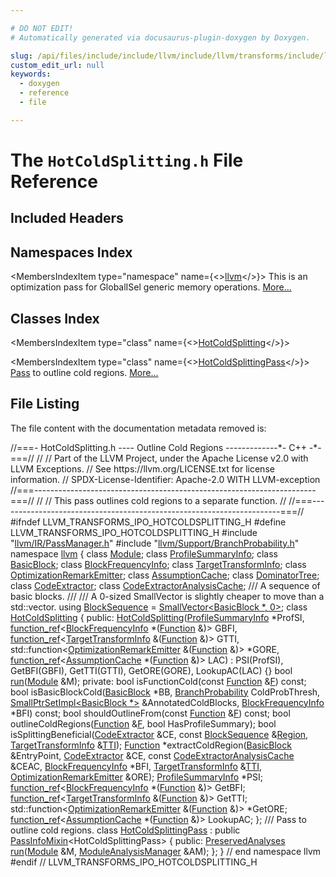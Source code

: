 ```yaml
---

# DO NOT EDIT!
# Automatically generated via docusaurus-plugin-doxygen by Doxygen.

slug: /api/files/include/include/llvm/include/llvm/transforms/include/llvm/transforms/ipo/hotcoldsplitting-h
custom_edit_url: null
keywords:
  - doxygen
  - reference
  - file

---
```





# The `HotColdSplitting.h` File Reference

<DoxygenPage pluginConfig={pluginConfig}>



## Included Headers

<IncludesList>
<IncludesListItem
  filePath="llvm/IR/PassManager.h"
  permalink="/docs/api/files/include/include/llvm/include/llvm/ir/passmanager-h"
  isLocal="true" />
<IncludesListItem
  filePath="llvm/Support/BranchProbability.h"
  permalink="/docs/api/files/include/include/llvm/include/llvm/support/branchprobability-h"
  isLocal="true" />
</IncludesList>

## Namespaces Index

<MembersIndex>

<MembersIndexItem
  type="namespace"
  name={<><a href="/docs/api/namespaces/llvm">llvm</a></>}>
This is an optimization pass for GlobalISel generic memory operations. <a href="/docs/api/namespaces/llvm/#details">More...</a>
</MembersIndexItem>

</MembersIndex>

## Classes Index

<MembersIndex>

<MembersIndexItem
  type="class"
  name={<><a href="/docs/api/classes/llvm/hotcoldsplitting">HotColdSplitting</a></>}>
</MembersIndexItem>

<MembersIndexItem
  type="class"
  name={<><a href="/docs/api/classes/llvm/hotcoldsplittingpass">HotColdSplittingPass</a></>}>
<a href="/docs/api/classes/llvm/pass">Pass</a> to outline cold regions. <a href="/docs/api/classes/llvm/hotcoldsplittingpass/#details">More...</a>
</MembersIndexItem>

</MembersIndex>


## File Listing

The file content with the documentation metadata removed is:

<ProgramListing>

<Link id="l00001" /><CodeLine lineNumber="1"><span class="doxyHighlightComment">//===- HotColdSplitting.h ---- Outline Cold Regions -------------&#42;- C++ -&#42;-===//</span></CodeLine>
<Link id="l00002" /><CodeLine lineNumber="2"><span class="doxyHighlightComment">//</span></CodeLine>
<Link id="l00003" /><CodeLine lineNumber="3"><span class="doxyHighlightComment">// Part of the LLVM Project, under the Apache License v2.0 with LLVM Exceptions.</span></CodeLine>
<Link id="l00004" /><CodeLine lineNumber="4"><span class="doxyHighlightComment">// See https://llvm.org/LICENSE.txt for license information.</span></CodeLine>
<Link id="l00005" /><CodeLine lineNumber="5"><span class="doxyHighlightComment">// SPDX-License-Identifier: Apache-2.0 WITH LLVM-exception</span></CodeLine>
<Link id="l00006" /><CodeLine lineNumber="6"><span class="doxyHighlightComment">//===----------------------------------------------------------------------===//</span></CodeLine>
<Link id="l00007" /><CodeLine lineNumber="7"><span class="doxyHighlightComment">//</span></CodeLine>
<Link id="l00008" /><CodeLine lineNumber="8"><span class="doxyHighlightComment">// This pass outlines cold regions to a separate function.</span></CodeLine>
<Link id="l00009" /><CodeLine lineNumber="9"><span class="doxyHighlightComment">//</span></CodeLine>
<Link id="l00010" /><CodeLine lineNumber="10"><span class="doxyHighlightComment">//===----------------------------------------------------------------------===//</span></CodeLine>
<Link id="l00011" /><CodeLine lineNumber="11"></CodeLine>
<Link id="l00012" /><CodeLine lineNumber="12"><span class="doxyHighlightPreprocessor">#ifndef LLVM&#95;TRANSFORMS&#95;IPO&#95;HOTCOLDSPLITTING&#95;H</span></CodeLine>
<Link id="l00013" /><CodeLine lineNumber="13"><span class="doxyHighlightPreprocessor">#define LLVM&#95;TRANSFORMS&#95;IPO&#95;HOTCOLDSPLITTING&#95;H</span></CodeLine>
<Link id="l00014" /><CodeLine lineNumber="14"></CodeLine>
<Link id="l00015" /><CodeLine lineNumber="15"><span class="doxyHighlightPreprocessor">#include &quot;<a href="/docs/api/files/include/include/llvm/include/llvm/ir/passmanager-h">llvm/IR/PassManager.h</a>&quot;</span></CodeLine>
<Link id="l00016" /><CodeLine lineNumber="16"><span class="doxyHighlightPreprocessor">#include &quot;<a href="/docs/api/files/include/include/llvm/include/llvm/support/branchprobability-h">llvm/Support/BranchProbability.h</a>&quot;</span></CodeLine>
<Link id="l00017" /><CodeLine lineNumber="17"></CodeLine>
<Link id="l00018" /><CodeLine lineNumber="18"><span class="doxyHighlightKeyword">namespace </span><span class="doxyHighlight"><a href="/docs/api/namespaces/llvm">llvm</a> &#123;</span></CodeLine>
<Link id="l00019" /><CodeLine lineNumber="19"></CodeLine>
<Link id="l00020" /><CodeLine lineNumber="20"><span class="doxyHighlightKeyword">class </span><span class="doxyHighlight"><a href="/docs/api/classes/llvm/module">Module</a>;</span></CodeLine>
<Link id="l00021" /><CodeLine lineNumber="21"><span class="doxyHighlightKeyword">class </span><span class="doxyHighlight"><a href="/docs/api/classes/llvm/profilesummaryinfo">ProfileSummaryInfo</a>;</span></CodeLine>
<Link id="l00022" /><CodeLine lineNumber="22"><span class="doxyHighlightKeyword">class </span><span class="doxyHighlight"><a href="/docs/api/classes/llvm/basicblock">BasicBlock</a>;</span></CodeLine>
<Link id="l00023" /><CodeLine lineNumber="23"><span class="doxyHighlightKeyword">class </span><span class="doxyHighlight"><a href="/docs/api/classes/llvm/blockfrequencyinfo">BlockFrequencyInfo</a>;</span></CodeLine>
<Link id="l00024" /><CodeLine lineNumber="24"><span class="doxyHighlightKeyword">class </span><span class="doxyHighlight"><a href="/docs/api/classes/llvm/targettransforminfo">TargetTransformInfo</a>;</span></CodeLine>
<Link id="l00025" /><CodeLine lineNumber="25"><span class="doxyHighlightKeyword">class </span><span class="doxyHighlight"><a href="/docs/api/classes/llvm/optimizationremarkemitter">OptimizationRemarkEmitter</a>;</span></CodeLine>
<Link id="l00026" /><CodeLine lineNumber="26"><span class="doxyHighlightKeyword">class </span><span class="doxyHighlight"><a href="/docs/api/classes/llvm/assumptioncache">AssumptionCache</a>;</span></CodeLine>
<Link id="l00027" /><CodeLine lineNumber="27"><span class="doxyHighlightKeyword">class </span><span class="doxyHighlight"><a href="/docs/api/classes/llvm/dominatortree">DominatorTree</a>;</span></CodeLine>
<Link id="l00028" /><CodeLine lineNumber="28"><span class="doxyHighlightKeyword">class </span><span class="doxyHighlight"><a href="/docs/api/classes/llvm/codeextractor">CodeExtractor</a>;</span></CodeLine>
<Link id="l00029" /><CodeLine lineNumber="29"><span class="doxyHighlightKeyword">class </span><span class="doxyHighlight"><a href="/docs/api/classes/llvm/codeextractoranalysiscache">CodeExtractorAnalysisCache</a>;</span></CodeLine>
<Link id="l00030" /><CodeLine lineNumber="30"></CodeLine>
<Link id="l00031" /><CodeLine lineNumber="31"><span class="doxyHighlightComment">/// A sequence of basic blocks.</span></CodeLine>
<Link id="l00032" /><CodeLine lineNumber="32"><span class="doxyHighlightComment">///</span></CodeLine>
<Link id="l00033" /><CodeLine lineNumber="33"><span class="doxyHighlightComment">/// A 0-sized SmallVector is slightly cheaper to move than a std::vector.</span></CodeLine>
<Link id="l00034" /><CodeLine lineNumber="34" lineLink="/docs/api/namespaces/llvm/#a4896b3891581797e838017eb11e76221"><span class="doxyHighlightKeyword">using </span><span class="doxyHighlight"><a href="/docs/api/namespaces/llvm/#a4896b3891581797e838017eb11e76221">BlockSequence</a> = <a href="/docs/api/classes/llvm/smallvector">SmallVector&lt;BasicBlock &#42;, 0&gt;</a>;</span></CodeLine>
<Link id="l00035" /><CodeLine lineNumber="35"></CodeLine>
<Link id="l00036" /><CodeLine lineNumber="36" lineLink="/docs/api/classes/llvm/hotcoldsplitting"><span class="doxyHighlightKeyword">class </span><span class="doxyHighlight"><a href="/docs/api/classes/llvm/hotcoldsplitting/#a1400ed641609b759ed0009247d8dc974">HotColdSplitting</a> &#123;</span></CodeLine>
<Link id="l00037" /><CodeLine lineNumber="37"><span class="doxyHighlightKeyword">public</span><span class="doxyHighlight">:</span></CodeLine>
<Link id="l00038" /><CodeLine lineNumber="38" lineLink="/docs/api/classes/llvm/hotcoldsplitting/#a1400ed641609b759ed0009247d8dc974"><span class="doxyHighlight">  <a href="/docs/api/classes/llvm/hotcoldsplitting/#a1400ed641609b759ed0009247d8dc974">HotColdSplitting</a>(<a href="/docs/api/classes/llvm/profilesummaryinfo">ProfileSummaryInfo</a> &#42;ProfSI,</span></CodeLine>
<Link id="l00039" /><CodeLine lineNumber="39"><span class="doxyHighlight">                   <a href="/docs/api/classes/llvm/function-ref">function&#95;ref</a>&lt;<a href="/docs/api/classes/llvm/blockfrequencyinfo">BlockFrequencyInfo</a> &#42;(<a href="/docs/api/classes/llvm/function">Function</a> &amp;)&gt; GBFI,</span></CodeLine>
<Link id="l00040" /><CodeLine lineNumber="40"><span class="doxyHighlight">                   <a href="/docs/api/classes/llvm/function-ref">function&#95;ref</a>&lt;<a href="/docs/api/classes/llvm/targettransforminfo">TargetTransformInfo</a> &amp;(<a href="/docs/api/classes/llvm/function">Function</a> &amp;)&gt; GTTI,</span></CodeLine>
<Link id="l00041" /><CodeLine lineNumber="41"><span class="doxyHighlight">                   std::function&lt;<a href="/docs/api/classes/llvm/optimizationremarkemitter">OptimizationRemarkEmitter</a> &amp;(<a href="/docs/api/classes/llvm/function">Function</a> &amp;)&gt; &#42;GORE,</span></CodeLine>
<Link id="l00042" /><CodeLine lineNumber="42"><span class="doxyHighlight">                   <a href="/docs/api/classes/llvm/function-ref">function&#95;ref</a>&lt;<a href="/docs/api/classes/llvm/assumptioncache">AssumptionCache</a> &#42;(<a href="/docs/api/classes/llvm/function">Function</a> &amp;)&gt; LAC)</span></CodeLine>
<Link id="l00043" /><CodeLine lineNumber="43"><span class="doxyHighlight">      : PSI(ProfSI), GetBFI(GBFI), GetTTI(GTTI), GetORE(GORE), LookupAC(LAC) &#123;&#125;</span></CodeLine>
<Link id="l00044" /><CodeLine lineNumber="44"><span class="doxyHighlight">  </span><span class="doxyHighlightKeywordType">bool</span><span class="doxyHighlight"> <a href="/docs/api/classes/llvm/hotcoldsplitting/#a6d84aaa44df5b0452c289b2d22319943">run</a>(<a href="/docs/api/classes/llvm/module">Module</a> &amp;M);</span></CodeLine>
<Link id="l00045" /><CodeLine lineNumber="45"></CodeLine>
<Link id="l00046" /><CodeLine lineNumber="46"><span class="doxyHighlightKeyword">private</span><span class="doxyHighlight">:</span></CodeLine>
<Link id="l00047" /><CodeLine lineNumber="47"><span class="doxyHighlight">  </span><span class="doxyHighlightKeywordType">bool</span><span class="doxyHighlight"> isFunctionCold(</span><span class="doxyHighlightKeyword">const</span><span class="doxyHighlight"> <a href="/docs/api/classes/llvm/function">Function</a> &amp;<a href="/docs/api/files/lib/lib/support/md5-cpp/#a96d73bbd7af15cb1fc38c3f4a3bd82e9">F</a>) </span><span class="doxyHighlightKeyword">const</span><span class="doxyHighlight">;</span></CodeLine>
<Link id="l00048" /><CodeLine lineNumber="48"><span class="doxyHighlight">  </span><span class="doxyHighlightKeywordType">bool</span><span class="doxyHighlight"> isBasicBlockCold(<a href="/docs/api/classes/llvm/basicblock">BasicBlock</a> &#42;BB, <a href="/docs/api/classes/llvm/branchprobability">BranchProbability</a> ColdProbThresh,</span></CodeLine>
<Link id="l00049" /><CodeLine lineNumber="49"><span class="doxyHighlight">                        <a href="/docs/api/classes/llvm/smallptrsetimpl">SmallPtrSetImpl&lt;BasicBlock &#42;&gt;</a> &amp;AnnotatedColdBlocks,</span></CodeLine>
<Link id="l00050" /><CodeLine lineNumber="50"><span class="doxyHighlight">                        <a href="/docs/api/classes/llvm/blockfrequencyinfo">BlockFrequencyInfo</a> &#42;BFI) </span><span class="doxyHighlightKeyword">const</span><span class="doxyHighlight">;</span></CodeLine>
<Link id="l00051" /><CodeLine lineNumber="51"><span class="doxyHighlight">  </span><span class="doxyHighlightKeywordType">bool</span><span class="doxyHighlight"> shouldOutlineFrom(</span><span class="doxyHighlightKeyword">const</span><span class="doxyHighlight"> <a href="/docs/api/classes/llvm/function">Function</a> &amp;<a href="/docs/api/files/lib/lib/support/md5-cpp/#a96d73bbd7af15cb1fc38c3f4a3bd82e9">F</a>) </span><span class="doxyHighlightKeyword">const</span><span class="doxyHighlight">;</span></CodeLine>
<Link id="l00052" /><CodeLine lineNumber="52"><span class="doxyHighlight">  </span><span class="doxyHighlightKeywordType">bool</span><span class="doxyHighlight"> outlineColdRegions(<a href="/docs/api/classes/llvm/function">Function</a> &amp;<a href="/docs/api/files/lib/lib/support/md5-cpp/#a96d73bbd7af15cb1fc38c3f4a3bd82e9">F</a>, </span><span class="doxyHighlightKeywordType">bool</span><span class="doxyHighlight"> HasProfileSummary);</span></CodeLine>
<Link id="l00053" /><CodeLine lineNumber="53"><span class="doxyHighlight">  </span><span class="doxyHighlightKeywordType">bool</span><span class="doxyHighlight"> isSplittingBeneficial(<a href="/docs/api/classes/llvm/codeextractor">CodeExtractor</a> &amp;CE, </span><span class="doxyHighlightKeyword">const</span><span class="doxyHighlight"> <a href="/docs/api/namespaces/llvm/#a4896b3891581797e838017eb11e76221">BlockSequence</a> &amp;<a href="/docs/api/classes/llvm/region">Region</a>,</span></CodeLine>
<Link id="l00054" /><CodeLine lineNumber="54"><span class="doxyHighlight">                             <a href="/docs/api/classes/llvm/targettransforminfo">TargetTransformInfo</a> &amp;<a href="/docs/api/namespaces/llvm/#aa0d69e81725c10fa5407f0bf34462068">TTI</a>);</span></CodeLine>
<Link id="l00055" /><CodeLine lineNumber="55"><span class="doxyHighlight">  <a href="/docs/api/classes/llvm/function">Function</a> &#42;extractColdRegion(<a href="/docs/api/classes/llvm/basicblock">BasicBlock</a> &amp;EntryPoint, <a href="/docs/api/classes/llvm/codeextractor">CodeExtractor</a> &amp;CE,</span></CodeLine>
<Link id="l00056" /><CodeLine lineNumber="56"><span class="doxyHighlight">                              </span><span class="doxyHighlightKeyword">const</span><span class="doxyHighlight"> <a href="/docs/api/classes/llvm/codeextractoranalysiscache">CodeExtractorAnalysisCache</a> &amp;CEAC,</span></CodeLine>
<Link id="l00057" /><CodeLine lineNumber="57"><span class="doxyHighlight">                              <a href="/docs/api/classes/llvm/blockfrequencyinfo">BlockFrequencyInfo</a> &#42;BFI, <a href="/docs/api/classes/llvm/targettransforminfo">TargetTransformInfo</a> &amp;<a href="/docs/api/namespaces/llvm/#aa0d69e81725c10fa5407f0bf34462068">TTI</a>,</span></CodeLine>
<Link id="l00058" /><CodeLine lineNumber="58"><span class="doxyHighlight">                              <a href="/docs/api/classes/llvm/optimizationremarkemitter">OptimizationRemarkEmitter</a> &amp;ORE);</span></CodeLine>
<Link id="l00059" /><CodeLine lineNumber="59"><span class="doxyHighlight">  <a href="/docs/api/classes/llvm/profilesummaryinfo">ProfileSummaryInfo</a> &#42;PSI;</span></CodeLine>
<Link id="l00060" /><CodeLine lineNumber="60"><span class="doxyHighlight">  <a href="/docs/api/classes/llvm/function-ref">function&#95;ref</a>&lt;<a href="/docs/api/classes/llvm/blockfrequencyinfo">BlockFrequencyInfo</a> &#42;(<a href="/docs/api/classes/llvm/function">Function</a> &amp;)&gt; GetBFI;</span></CodeLine>
<Link id="l00061" /><CodeLine lineNumber="61"><span class="doxyHighlight">  <a href="/docs/api/classes/llvm/function-ref">function&#95;ref</a>&lt;<a href="/docs/api/classes/llvm/targettransforminfo">TargetTransformInfo</a> &amp;(<a href="/docs/api/classes/llvm/function">Function</a> &amp;)&gt; GetTTI;</span></CodeLine>
<Link id="l00062" /><CodeLine lineNumber="62"><span class="doxyHighlight">  std::function&lt;<a href="/docs/api/classes/llvm/optimizationremarkemitter">OptimizationRemarkEmitter</a> &amp;(<a href="/docs/api/classes/llvm/function">Function</a> &amp;)&gt; &#42;GetORE;</span></CodeLine>
<Link id="l00063" /><CodeLine lineNumber="63"><span class="doxyHighlight">  <a href="/docs/api/classes/llvm/function-ref">function&#95;ref</a>&lt;<a href="/docs/api/classes/llvm/assumptioncache">AssumptionCache</a> &#42;(<a href="/docs/api/classes/llvm/function">Function</a> &amp;)&gt; LookupAC;</span></CodeLine>
<Link id="l00064" /><CodeLine lineNumber="64"><span class="doxyHighlight">&#125;;</span></CodeLine>
<Link id="l00065" /><CodeLine lineNumber="65"></CodeLine>
<Link id="l00066" /><CodeLine lineNumber="66"><span class="doxyHighlightComment">/// Pass to outline cold regions.</span></CodeLine>
<Link id="l00067" /><CodeLine lineNumber="67" lineLink="/docs/api/classes/llvm/hotcoldsplittingpass"><span class="doxyHighlightKeyword">class </span><span class="doxyHighlight"><a href="/docs/api/classes/llvm/hotcoldsplittingpass">HotColdSplittingPass</a> : </span><span class="doxyHighlightKeyword">public</span><span class="doxyHighlight"> <a href="/docs/api/structs/llvm/passinfomixin">PassInfoMixin</a>&lt;HotColdSplittingPass&gt; &#123;</span></CodeLine>
<Link id="l00068" /><CodeLine lineNumber="68"><span class="doxyHighlightKeyword">public</span><span class="doxyHighlight">:</span></CodeLine>
<Link id="l00069" /><CodeLine lineNumber="69"><span class="doxyHighlight">  <a href="/docs/api/classes/llvm/preservedanalyses">PreservedAnalyses</a> <a href="/docs/api/classes/llvm/hotcoldsplittingpass/#a1428bc0c1945db2bcb0bc0b17447c18c">run</a>(<a href="/docs/api/classes/llvm/module">Module</a> &amp;M, <a href="/docs/api/namespaces/llvm/#af9c9208365fd9ce11392b4d79485e259">ModuleAnalysisManager</a> &amp;AM);</span></CodeLine>
<Link id="l00070" /><CodeLine lineNumber="70"><span class="doxyHighlight">&#125;;</span></CodeLine>
<Link id="l00071" /><CodeLine lineNumber="71"></CodeLine>
<Link id="l00072" /><CodeLine lineNumber="72"><span class="doxyHighlight">&#125; </span><span class="doxyHighlightComment">// end namespace llvm</span></CodeLine>
<Link id="l00073" /><CodeLine lineNumber="73"></CodeLine>
<Link id="l00074" /><CodeLine lineNumber="74"><span class="doxyHighlightPreprocessor">#endif </span><span class="doxyHighlightComment">// LLVM&#95;TRANSFORMS&#95;IPO&#95;HOTCOLDSPLITTING&#95;H</span></CodeLine>
<Link id="l00075" /><CodeLine lineNumber="75"></CodeLine>

</ProgramListing>


</DoxygenPage>
